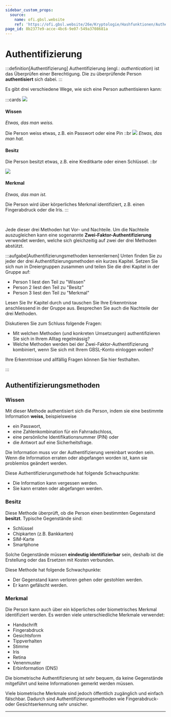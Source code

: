 ```yaml
---
sidebar_custom_props:
  source:
    name: ofi.gbsl.website
    ref: 'https://ofi.gbsl.website/26e/Kryptologie/Hashfunktionen/Authentifizierung'
page_id: 8b2377e9-acce-4bc6-9e07-549a3708681a
---
```


# Authentifizierung
:::definition[Authentifizierung]
Authentifizierung (engl.: _authentication_) ist das Überprüfen einer Berechtigung. Die zu überprüfende Person **authentisiert** sich dabei.
:::

Es gibt drei verschiedene Wege, wie sich eine Person authentisieren kann:

:::cards
![](img/password.jpg)
#### Wissen

_Etwas, das man weiss._

Die Person weiss etwas, z.B. ein Passwort oder eine Pin
::br
![](img/keys.jpg)
_Etwas, das man hat._
#### Besitz
Die Person besitzt etwas, z.B. eine Kreditkarte oder einen Schlüssel.
::br

![](img/eye.jpg)
#### Merkmal

_Etwas, das man ist._

Die Person wird über körperliches Merkmal identifiziert, z.B. einen Fingerabdruck oder die Iris.
:::

<br/>

Jede dieser drei Methoden hat Vor- und Nachteile. Um die Nachteile auszugleichen kann eine sogenannte **Zwei-Faktor-Authentifizierung** verwendet werden, welche sich gleichzeitig auf zwei der drei Methoden abstützt.

:::aufgabe[Authentifizierungsmethoden kennenlernen]
<TaskState id="83a55665-0288-4327-a2ff-eff68695181a" />
Unten finden Sie zu jeder der drei Authentifizierungsmethoden ein kurzes Kapitel. Setzen Sie sich nun in Dreiergruppen zusammen und teilen Sie die drei Kapitel in der Gruppe auf:

- Person 1 liest den Teil zu "Wissen"
- Person 2 liest den Teil zu "Besitz"
- Person 3 liest den Teil zu "Merkmal"

Lesen Sie Ihr Kapitel durch und tauschen Sie Ihre Erkenntnisse anschliessend in der Gruppe aus. Besprechen Sie auch die Nachteile der drei Methoden.

Diskutieren Sie zum Schluss folgende Fragen:
- Mit welchen Methoden (und konkreten Umsetzungen) authentifizieren Sie sich in Ihrem Alltag regelmässig?
- Welche Methoden werden bei der Zwei-Faktor-Authentifizierung kombiniert, wenn Sie sich mit Ihrem GBSL-Konto einloggen wollen?

Ihre Erkenntnisse und allfällig Fragen können Sie hier festhalten.

<QuillV2 id="d58d1a20-879c-447f-b99c-3a8b24072a83" />
:::

## Authentifizierungsmethoden
### Wissen
Mit dieser Methode authentisiert sich die Person, indem sie eine bestimmte Information **weiss**, beispielsweise

- ein Passwort,
- eine Zahlenkombination für ein Fahrradschloss,
- eine persönliche Identifikationsnummer (PIN) oder
- die Antwort auf eine Sicherheitsfrage.

Die Information muss vor der Authentifizierung vereinbart worden sein. Wenn die Information erraten oder abgefangen worden ist, kann sie problemlos geändert werden.

Diese Authentifizierungsmethode hat folgende Schwachpunkte:

- Die Information kann vergessen werden.
- Sie kann erraten oder abgefangen werden.

### Besitz
Diese Methode überprüft, ob die Person einen bestimmten Gegenstand **besitzt**. Typische Gegenstände sind:

- Schlüssel
- Chipkarten (z.B. Bankkarten)
- SIM-Karte
- Smartphone

Solche Gegenstände müssen **eindeutig identifizierbar** sein, deshalb ist die Erstellung oder das Ersetzen mit Kosten verbunden.

Diese Methode hat folgende Schwachpunkte:
- Der Gegenstand kann verloren gehen oder gestohlen werden.
- Er kann gefälscht werden.

### Merkmal
Die Person kann auch über ein köperliches oder biometrisches Merkmal identifiziert werden. Es werden viele unterschiedliche Merkmale verwendet:

- Handschrift
- Fingerabdruck
- Gesichtsform
- Tippverhalten
- Stimme
- Iris
- Retina
- Venenmuster
- Erbinformation (DNS)

Die biometrische Authentifizierung ist sehr bequem, da keine Gegenstände mitgeführt und keine Informationen gemerkt werden müssen.

Viele biometrische Merkmale sind jedoch öffentlich zugänglich und einfach fälschbar. Dadurch sind Authentifizierungsmethoden wie Fingerabdruck- oder Gesichtserkennung sehr unsicher.

---
